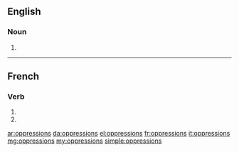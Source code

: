 ==English==

===Noun===
{{head|en|noun plural form}}

# {{plural of|oppression|lang=en}}

----

==French==

===Verb===
{{fr-verb-form}}

# {{inflection of|oppresser||1|p|impf|indc|lang=fr}}
# {{inflection of|oppresser||1|p|pres|subj|lang=fr}}

[[ar:oppressions]]
[[da:oppressions]]
[[el:oppressions]]
[[fr:oppressions]]
[[it:oppressions]]
[[mg:oppressions]]
[[my:oppressions]]
[[simple:oppressions]]